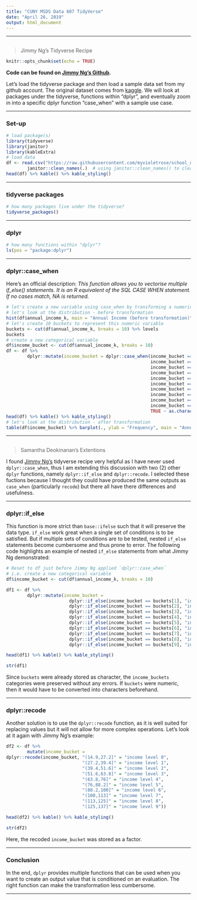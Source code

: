---
title: "CUNY MSDS Data 607 TidyVerse"
date: "April 26, 2019"
output: html_document
---

*** 

## { .tabset}

> Jimmy Ng's Tidyverse Recipe

```{r setup, include = FALSE}
knitr::opts_chunk$set(echo = TRUE)
```

**Code can be found on [Jimmy Ng's Github](https://github.com/myvioletrose/SPRING2019TIDYVERSE/blob/master/tidyverse_recipe_case_when_JN.Rmd).**

Let's load the tidyverse package and then load a sample data set from my github account. The original dataset comes from [kaggle](https://www.kaggle.com/vjchoudhary7/customer-segmentation-tutorial-in-python#Mall_Customers.csv). We will look at packages under the tidyverse, functions within "dplyr", and eventually zoom in into a specific dplyr function "case_when" with a sample use case.

***
### Set-up
```{r set-up, include = T, message = F, warning = F}
# load package(s)
library(tidyverse)
library(janitor)
library(kableExtra)
# load data
df <- read.csv("https://raw.githubusercontent.com/myvioletrose/school_of_professional_studies/master/607.%20Data%20Acquisition%20and%20Management/%23%20misc/Mall_Customers.csv") %>% 
        janitor::clean_names(.)  # using janitor::clean_names() to clean up column names
head(df) %>% kable() %>% kable_styling()
```

***
### tidyverse packages
```{r tidyverse_packages}
# how many packages live under the tidyverse?
tidyverse_packages()
```

***
### dplyr
```{r dplyr}
# how many functions within "dplyr"?
ls(pos = "package:dplyr")
```

***
### dplyr::case_when

Here's an official description: *This function allows you to vectorise multiple if_else() statements. It is an R equivalent of the SQL CASE WHEN statement. If no cases match, NA is returned.*
```{r case_when}
# let's create a new variable using case_when by transforming a numeric variable into buckets
# let's look at the distribution - before transformation
hist(df$annual_income_k, main = "Annual Income (before transformation)")
# let's create 10 buckets to represent this numeric variable
buckets <- cut(df$annual_income_k, breaks = 10) %>% levels
buckets
# create a new categorical variable
df$income_bucket <- cut(df$annual_income_k, breaks = 10)
df <- df %>%
        dplyr::mutate(income_bucket = dplyr::case_when(income_bucket == buckets[1] ~ "income level 0",
                                                       income_bucket == buckets[2] ~ "income level 1",
                                                       income_bucket == buckets[3] ~ "income level 2",
                                                       income_bucket == buckets[4] ~ "income level 3",
                                                       income_bucket == buckets[5] ~ "income level 4",
                                                       income_bucket == buckets[6] ~ "income level 5",
                                                       income_bucket == buckets[7] ~ "income level 6",
                                                       income_bucket == buckets[8] ~ "income level 7",
                                                       income_bucket == buckets[9] ~ "income level 8",
                                                       income_bucket == buckets[10] ~ "income level 9",
                                                       TRUE ~ as.character(income_bucket)))
head(df) %>% kable() %>% kable_styling()
# let's look at the distribution - after transformation
table(df$income_bucket) %>% barplot(., ylab = "Frequency", main = "Annual Income (after transformation)")
```


***

## { .tabset}

> Samantha Deokinanan's Extentions

I found [Jimmy Ng's](https://github.com/myvioletrose/SPRING2019TIDYVERSE/blob/master/tidyverse_recipe_case_when_JN.Rmd) tidyverse recipe very helpful as I have never used `dplyr::case_when`, thus I am extending this discussion with two (2) other `dplyr` functions, namely `dplyr::if_else` and `dplyr::recode`. I selected these fuctions because I thought they could have produced the same outputs as `case_when` (particularly `recode`) but there all have there differences and usefulness.   

***
### dplyr::if_else

This function is more strict than `base::ifelse` such that it will preserve the data type. `if_else` work great when a single set of conditions is to be satisfied. But if multiple sets of conditions are to be tested, nested `if_else` statements become cumbersome and thus prone to error. The following code highlights an example of nested `if_else` statements from what Jimmy Ng demonstrated:

```{r}
# Reset to df just before Jimmy Ng applied `dplyr::case_when` 
# i.e. create a new categorical variable
df$income_bucket <- cut(df$annual_income_k, breaks = 10)

df1 <- df %>%
        dplyr::mutate(income_bucket = 
                        dplyr::if_else(income_bucket == buckets[1], "income level 0",
                        dplyr::if_else(income_bucket == buckets[2], "income level 1",
                        dplyr::if_else(income_bucket == buckets[3], "income level 2",
                        dplyr::if_else(income_bucket == buckets[4], "income level 3",
                        dplyr::if_else(income_bucket == buckets[5], "income level 4",
                        dplyr::if_else(income_bucket == buckets[6], "income level 5",
                        dplyr::if_else(income_bucket == buckets[7], "income level 6",
                        dplyr::if_else(income_bucket == buckets[8], "income level 7",
                        dplyr::if_else(income_bucket == buckets[9], "income level 8", "income level 9"))))))))))

head(df1) %>% kable() %>% kable_styling()

str(df1)
```

Since `buckets` were already stored as character, the `income_buckets` categories were preserved without any errors. If `buckets` were numeric, then it would have to be converted into characters beforehand.

***
### dplyr::recode

Another solution is to use the `dplyr::recode` function, as it is well suited for replacing values but it will not allow for more complex operations. Let's look at it again with Jimmy Ng's example:

```{r}
df2 <- df %>%
        mutate(income_bucket = 
dplyr::recode(income_bucket, "(14.9,27.2]" = "income level 0",
                             "(27.2,39.4]" = "income level 1",
                             "(39.4,51.6]" = "income level 2",
                             "(51.6,63.8]" = "income level 3",
                             "(63.8,76]" = "income level 4",
                             "(76,88.2]" = "income level 5",
                             "(88.2,100]" = "income level 6",
                             "(100,113]" = "income level 7",
                             "(113,125]" = "income level 8", 
                             "(125,137]" = "income level 9"))

head(df2) %>% kable() %>% kable_styling()

str(df2)
```

Here, the recoded `income_bucket` was stored as a factor. 

***
### Conclusion

In the end, `dplyr` provides multiple functions that can be used when you want to create an output value that is conditioned on an evaluation. The right function can make the transformation less cumbersome.

***